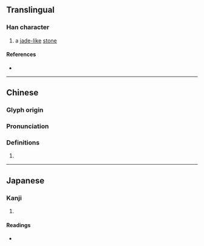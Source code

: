 {{character info}}
==Translingual==

===Han character===
{{Han char|rn=96|rad=玉|as=11|sn=15|four=16130|canj=MGHWP|ids=⿰⺩悤}}

# a [[jade]][[-like]] [[stone]]

====References====
* {{Han ref|kx=0740.240|dkj=21194|dj=1150.150|hdz=21135.080|uh=7481|ud=29825|bh=E6A6|bd=59046}}

----

==Chinese==
{{zh-forms}}

===Glyph origin===
{{Han compound|玉|悤|c1=s|c2=p|t1=jade|ls=psc}}

===Pronunciation===
{{zh-pron
|m=cōng
|c=cung1
|mc=
|oc=y
|ma=
|cat=n
}}

===Definitions===
{{zh-hanzi}}

# {{rfdef|zh}}

----

==Japanese==

===Kanji===
{{ja-kanji|grade=|rs=玉11}}

# {{rfdef|ja|sort=玉11}}

====Readings====
* {{ja-readings|on=[[そう]] (sō), [[す]] (su)|kun=|nanori=}}